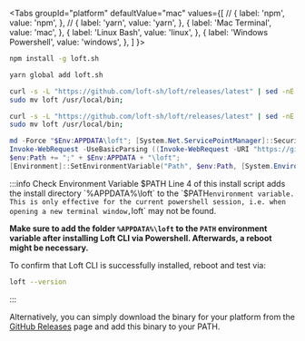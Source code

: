 

<Tabs
  groupId="platform"
  defaultValue="mac"
  values={[
  //  { label: 'npm', value: 'npm', },
  //  { label: 'yarn', value: 'yarn', },
    { label: 'Mac Terminal', value: 'mac', },
    { label: 'Linux Bash', value: 'linux', },
    { label: 'Windows Powershell', value: 'windows', },
  ]
}>
<TabItem value="npm">

```bash
npm install -g loft.sh
```

</TabItem>
<TabItem value="yarn">

```bash
yarn global add loft.sh
```

</TabItem>
<TabItem value="mac">

```bash
curl -s -L "https://github.com/loft-sh/loft/releases/latest" | sed -nE 's!.*"([^"]*loft-darwin-amd64)".*!https://github.com\1!p' | xargs -n 1 curl -L -o loft && chmod +x loft;
sudo mv loft /usr/local/bin;
```

</TabItem>
<TabItem value="linux">

```bash
curl -s -L "https://github.com/loft-sh/loft/releases/latest" | sed -nE 's!.*"([^"]*loft-linux-amd64)".*!https://github.com\1!p' | xargs -n 1 curl -L -o loft && chmod +x loft;
sudo mv loft /usr/local/bin;
```

</TabItem>
<TabItem value="windows">

```powershell {4}
md -Force "$Env:APPDATA\loft"; [System.Net.ServicePointManager]::SecurityProtocol = [System.Net.SecurityProtocolType]'Tls,Tls11,Tls12';
Invoke-WebRequest -UseBasicParsing ((Invoke-WebRequest -URI "https://github.com/loft-sh/loft/releases/latest" -UseBasicParsing).Content -replace "(?ms).*`"([^`"]*loft-windows-amd64.exe)`".*","https://github.com/`$1") -o $Env:APPDATA\loft\loft.exe;
$env:Path += ";" + $Env:APPDATA + "\loft";
[Environment]::SetEnvironmentVariable("Path", $env:Path, [System.EnvironmentVariableTarget]::User);
```

:::info Check Environment Variable $PATH
Line 4 of this install script adds the install directory `%APPDATA%\loft` to the `$PATH` environment variable. This is only effective for the current powershell session, i.e. when opening a new terminal window, `loft` may not be found.

**Make sure to add the folder `%APPDATA%\loft` to the `PATH` environment variable after installing Loft CLI via Powershell. Afterwards, a reboot might be necessary.**

To confirm that Loft CLI is successfully installed, reboot and test via:
```bash
loft --version
```
:::

</TabItem>
</Tabs>

Alternatively, you can simply download the binary for your platform from the [GitHub Releases](https://github.com/loft-sh/loft/releases) page and add this binary to your PATH.
